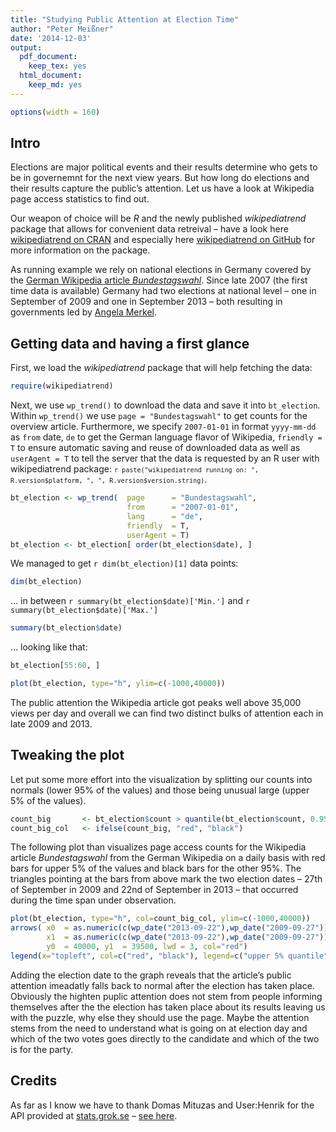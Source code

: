 ```yaml
---
title: "Studying Public Attention at Election Time"
author: "Peter Meißner"
date: '2014-12-03'
output:
  pdf_document:
    keep_tex: yes
  html_document:
    keep_md: yes
---
```


```r
options(width = 160)
```

## Intro

Elections are major political events and their results determine who gets to be in governemnt for the next view years. But how long do elections and their results capture the public's attention. Let us have a look at Wikipedia page access statistics to find out. 

Our weapon of choice will be *R* and the newly published *wikipediatrend* package that allows for convenient data retreival -- have a look here [wikipediatrend on CRAN](http://cran.r-project.org/web/packages/wikipediatrend/index.html) and especially here [wikipediatrend on GitHub](https://github.com/petermeissner/wikipediatrend) for more information on the package.


As running example we rely on national elections in Germany covered by the 
[German Wikipedia article *Bundestagswahl*](http://de.wikipedia.org/wiki/Bundestagswahl). Since late 2007 (the first time data is available) Germany had two elections at national level -- one in September of 2009 and one in September 2013 -- both resulting in governments led by [Angela Merkel](http://en.wikipedia.org/wiki/Angela_Merkel). 



## Getting data and having a first glance

First, we load the *wikipediatrend* package that will help fetching the data:

```r
require(wikipediatrend)
```

Next, we use `wp_trend()` to download the data and save it into `bt_election`. 
Within `wp_trend()` we use `page = "Bundestagswahl"` to get counts for the  overview article. 
Furthermore, we specify `2007-01-01` in format `yyyy-mm-dd` as `from` date, `de` to get the German language flavor of Wikipedia, `friendly = T` to ensure automatic saving and reuse of downloaded data as well as `userAgent = T` to tell the server that the data is requested by an R user with wikipediatrend package: <code>`r paste("wikipediatrend running on: ", R.version$platform, ", ", R.version$version.string)`</code>.

```r
bt_election <- wp_trend(  page      = "Bundestagswahl", 
                          from      = "2007-01-01", 
                          lang      = "de", 
                          friendly  = T,
                          userAgent = T)
bt_election <- bt_election[ order(bt_election$date), ]
```

We managed to get `r dim(bt_election)[1]` data points:

```r
dim(bt_election)
```

... in between `r summary(bt_election$date)['Min.']` and `r summary(bt_election$date)['Max.']`
```r
summary(bt_election$date)
```

... looking like that:
```r
bt_election[55:60, ]
```

```r
plot(bt_election, type="h", ylim=c(-1000,40000))
```

The public attention the Wikipedia article got peaks well above 35,000 views per day and overall we can find two distinct bulks of attention each in late 2009 and 2013.


## Tweaking the plot

Let put some more effort into the visualization by splitting our counts into normals (lower 95% of the values) and those being unusual large (upper 5% of the values). 

```r
count_big       <- bt_election$count > quantile(bt_election$count, 0.95)
count_big_col   <- ifelse(count_big, "red", "black")
```

The following plot than visualizes page access counts for the Wikipedia article *Bundestagswahl* from the German Wikipedia on a daily basis with red bars for upper 5% of the  values and black bars for the other 95%. The triangles pointing at the bars from above mark the two election dates -- 27th of September in 2009 and 22nd of September in 2013 -- that occurred during the time span under observation. 

```r
plot(bt_election, type="h", col=count_big_col, ylim=c(-1000,40000))
arrows( x0  = as.numeric(c(wp_date("2013-09-22"),wp_date("2009-09-27"))),
        x1  = as.numeric(c(wp_date("2013-09-22"),wp_date("2009-09-27"))),
        y0  = 40000, y1  = 39500, lwd = 3, col="red")
legend(x="topleft", col=c("red", "black"), legend=c("upper 5% quantile", "lower 95% quantile"), lwd=1)
```


Adding the election date to the graph reveals that the article's  public attention imeadatly falls back to normal after the election has taken place. Obviously the highten puplic attention does not stem from people informing themselves after the the election has taken place about its results leaving us with the puzzle, why else they should use the page. Maybe the attention stems from the need to understand what is going on at election day and which of the two votes goes directly to the candidate and which of the two is for the party. 


## Credits

As far as I know we have to thank Domas Mituzas and User:Henrik for the API provided at [stats.grok.se](http://stats.grok.se/) -- [see here](http://stats.grok.se/about). 











